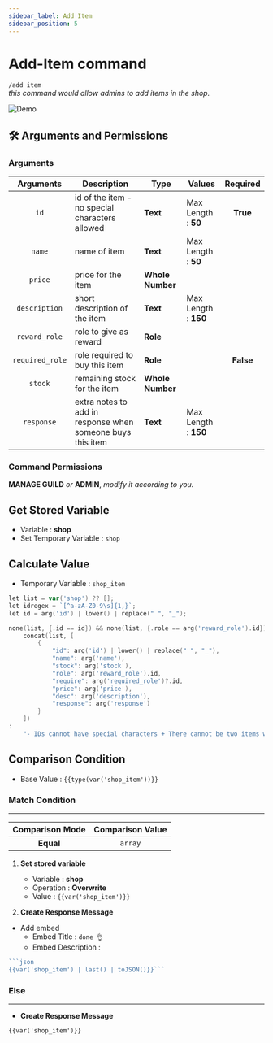 ```yaml
---
sidebar_label: Add Item
sidebar_position: 5
---
```



# Add-Item command

`/add item`  
*this command would allow admins to add items in the shop.*

![Demo](../../static/flows/ModifyDemo.gif)  

## 🛠️ Arguments and Permissions
### Arguments
| Arguments | Description | Type | Values | Required |
| :---: | --- | --- | --- | :---: |
| `id` | id of the item - no special characters allowed | **Text** | Max Length : **50** | **True** <On className="inline-svg" /> |
| `name` | name of item | **Text** | Max Length : **50** | <On className="inline-svg" /> |
| `price` | price for the item | **Whole Number** |  | <On className="inline-svg" /> |
| `description` | short description of the item | **Text** | Max Length : **150** | <On className="inline-svg" /> |
| `reward_role` | role to give as reward | **Role** |  | <On className="inline-svg" /> |
| `required_role` | role required to buy this item | **Role** |  | **False** <Off className="inline-svg" /> |
| `stock` | remaining stock for the item | **Whole Number** |  | <Off className="inline-svg" /> |
| `response` | extra notes to add in response when someone buys this item | **Text** | Max Length : **150** | <Off className="inline-svg" /> |


### Command Permissions
**MANAGE GUILD** *or* **ADMIN**, *modify it according to you.*

## Get Stored Variable
- Variable : **shop**
- Set Temporary Variable : `shop`

## Calculate Value
- Temporary Variable : `shop_item`
```go
let list = var('shop') ?? [];
let idregex = `[^a-zA-Z0-9\s]{1,}`;
let id = arg('id') | lower() | replace(" ", "_");

none(list, {.id == id}) && none(list, {.role == arg('reward_role').id}) && ! (arg('id') matches idregex) ?
    concat(list, [
        {
            "id": arg('id') | lower() | replace(" ", "_"),
            "name": arg('name'),
            "stock": arg('stock'),
            "role": arg('reward_role').id,
            "require": arg('required_role')?.id,
            "price": arg('price'),
            "desc": arg('description'),
            "response": arg('response')
        }
    ])
:
    "- IDs cannot have special characters + There cannot be two items with the same ID and reward role."
```

## Comparison Condition
- Base Value : `{{type(var('shop_item'))}}`

### Match Condition <Match className="inline-svg" />
---
| Comparison Mode | Comparison Value |
| :---: | :---: |
| **Equal** | `array` |

1. **Set stored variable**  
    - Variable : **shop**
    - Operation : **Overwrite**
    - Value : `{{var('shop_item')}}`  

2. **Create Response Message**
- Add embed
    - Embed Title : `done 👌`
    - Embed Description :
```go title="Embed Description"
```json
{{var('shop_item') | last() | toJSON()}}```
```

### Else <Else className="inline-svg" />
---
- **Create Response Message**
```text title="📋 Paste this in your response message"
{{var('shop_item')}}
```